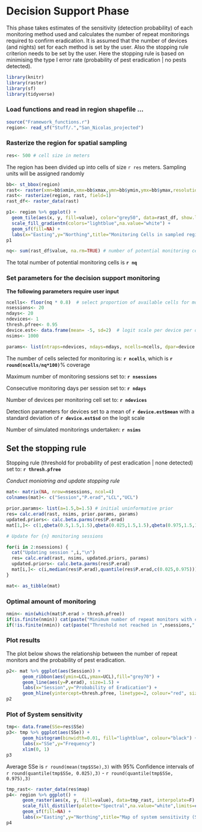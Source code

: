 Decision Support Phase
========================================================

This phase takes estimates of the sensitivity (detection probability) of each monitoring method used and calculates the number of repeat monitorings required to confirm eradication.  It is assumed that the number of devices (and nights) set for each method is set by the user.  Also the stopping rule criterion needs to be set by the user.  Here the stopping rule is based on minimising the type I error rate (probability of pest eradication | no pests detected).

```r
library(knitr)
library(raster)
library(sf)
library(tidyverse)
```
### Load functions and read in region shapefile ...

```r
source("Framework_functions.r")
region<- read_sf("Stuff/.","San_Nicolas_projected")

```

### Rasterize the region for spatial sampling 

```r
res<- 500 # cell size in meters

```

The region has been divided up into cells of size `r res` meters.  Sampling units will be assigned randomly  

```r
bb<- st_bbox(region)
rast<- raster(xmn=bb$xmin,xmx=bb$xmax,ymn=bb$ymin,ymx=bb$ymax,resolution=res)
rast<- rasterize(region, rast, field=1)
rast_df<- raster_data(rast)

p1<- region %>% ggplot() +
  geom_tile(aes(x, y, fill=value), color="grey50", data=rast_df, show.legend = F) +
  scale_fill_gradientn(colors="lightblue",na.value="white") +
  geom_sf(fill=NA) +
  labs(x="Easting",y="Northing",title="Monitoring Cells in sampled region")
p1

nq<- sum(rast_df$value, na.rm=TRUE) # number of potential monitoring cells 
```

The total number of potential monitoring cells is **`r nq`**

### Set parameters for the decision support monitoring

**The following parameters require user input**

```r
ncells<- floor(nq * 0.8)  # select proportion of available cells for monitoring
nsessions<- 20
ndays<- 20
ndevices<- 1
thresh.pfree<- 0.95
device.est<- data.frame(mean= -5, sd=2)  # logit scale per device per day
nsims<- 1000

params<- list(ntraps=ndevices, ndays=ndays, ncells=ncells, dpar=device.est)
```

The number of cells selected for monitoring is: **`r ncells`**, which is **`r round(ncells/nq*100)`**% coverage 

Maximum number of monitoring sessions set to: **`r nsessions`**

Consecutive monitoring days per session set to: **`r ndays`**

Number of devices per monitoring cell set to: **`r ndevices`**

Detection parameters for devices set to a mean of **`r device.est$mean`** with a standard deviation of **`r device.est$sd`** on the logit scale

Number of simulated monitorings undertaken: **`r nsims`**

## Set the stopping rule

Stopping rule (threshold for probability of pest eradication | none detected) set to: **`r thresh.pfree`**

*Conduct moniotring and update stopping rule*

```r
mat<- matrix(NA, nrow=nsessions, ncol=4)
colnames(mat)<- c("Session","P.erad","LCL","UCL")

prior.params<- list(a=1.5,b=1.5) # initial uninformative prior
res= calc.erad(rast, nsims, prior.params, params)
updated.priors<- calc.beta.parms(res$P.erad)
mat[1,]<- c(1,qbeta(0.5,1.5,1.5),qbeta(0.025,1.5,1.5),qbeta(0.975,1.5,1.5))

# Update for {n} monitoring sessions

for(i in 2:nsessions) {
  cat("Updating session ",i,"\n")
  res= calc.erad(rast, nsims, updated.priors, params)
  updated.priors<- calc.beta.parms(res$P.erad)
  mat[i,]<- c(i,median(res$P.erad),quantile(res$P.erad,c(0.025,0.975)))
}

mat<- as_tibble(mat)

```

### Optimal amount of monitoring

```r
nmin<- min(which(mat$P.erad > thresh.pfree))
if(is.finite(nmin)) cat(paste("Minimum number of repeat monitors with current sample size is ",nmin),"\n")
if(!is.finite(nmin)) cat(paste("Threshold not reached in ",nsessions," sessions"),"\n")
```

### Plot results

The plot below shows the relationship between the number of repeat monitors and the probability of pest eradication.

```r
p2<- mat %>% ggplot(aes(Session)) +
      geom_ribbon(aes(ymin=LCL,ymax=UCL),fill="grey70") +
      geom_line(aes(y=P.erad), size=1.5) +
      labs(x="Session",y="Probability of Eradication") +
      geom_hline(yintercept=thresh.pfree, linetype=2, colour="red", size=1.5)
p2
```

### Plot of System sensitivity
```r
tmp<- data.frame(SSe=res$SSe)
p3<- tmp %>% ggplot(aes(SSe)) +
      geom_histogram(binwidth=0.01, fill="lightblue", colour="black") +
      labs(x="SSe",y="Frequency")
      xlim(0, 1)
p3
```

Average SSe is `r round(mean(tmp$SSe),3)` with 95% Confidence intervals of `r round(quantile(tmp$SSe, 0.025),3)` - `r round(quantile(tmp$SSe, 0.975),3)`


```r

tmp_rast<- raster_data(res$map)
p4<- region %>% ggplot() +
      geom_raster(aes(x, y, fill=value), data=tmp_rast, interpolate=F) +
      scale_fill_distiller(palette="Spectral",na.value="white",limits=c(0, 1)) +
      geom_sf(fill=NA) +
      labs(x="Easting",y="Northing",title="Map of system sensitivity (SSe)")
p4
```

